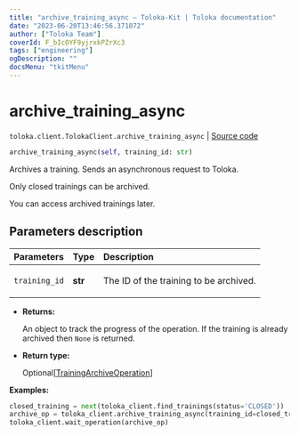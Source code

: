 ```yaml
---
title: "archive_training_async — Toloka-Kit | Toloka documentation"
date: "2023-06-20T13:46:56.371072"
author: ["Toloka Team"]
coverId: F_bIcOYF9yjrxkPZrXc3
tags: ["engineering"]
ogDescription: ""
docsMenu: "tkitMenu"
---
```


# archive_training_async

`toloka.client.TolokaClient.archive_training_async` | [Source code](https://github.com/Toloka/toloka-kit/blob/v1.2.0/src/client/__init__.py#L1827)

```python
archive_training_async(self, training_id: str)
```

Archives a training. Sends an asynchronous request to Toloka.

Only closed trainings can be archived.

You can access archived trainings later.

## Parameters description

| Parameters | Type | Description |
| :----------| :----| :-----------|
`training_id`|**str**|<p>The ID of the training to be archived.</p>

* **Returns:**

  An object to track the progress of the operation. If the training is already archived then `None` is returned.

* **Return type:**

  Optional\[[TrainingArchiveOperation](/docs/toloka-kit/reference/toloka.client.operations.TrainingArchiveOperation)\]

**Examples:**

```python
closed_training = next(toloka_client.find_trainings(status='CLOSED'))
archive_op = toloka_client.archive_training_async(training_id=closed_training.id)
toloka_client.wait_operation(archive_op)
```